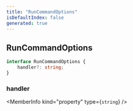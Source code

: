 ```yaml
---
title: "RunCommandOptions"
isDefaultIndex: false
generated: true
---
```



<!-- This file was generated from the CommandKit source. Do not modify. Instead, re-run the "docgen" script -->


## RunCommandOptions

<GenerationInfo sourceFile="packages/commandkit/src/app/commands/AppCommandRunner.ts" sourceLine="21" packageName="commandkit" />



```ts title="Signature"
interface RunCommandOptions {
    handler?: string;
}
```

<div className="members-wrapper">

### handler

<MemberInfo kind="property" type={`string`}   />




</div>
